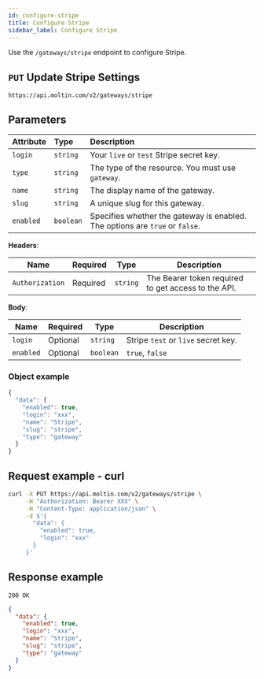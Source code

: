 ```yaml
---
id: configure-stripe
title: Configure Stripe
sidebar_label: Configure Stripe
---
```


Use the `/gateways/stripe` endpoint to configure Stripe.

## `PUT` Update Stripe Settings

```http
https://api.moltin.com/v2/gateways/stripe
```

## Parameters

| Attribute | Type | Description |
| :--- | :--- | :--- |
| `login` | `string` | Your `live` or `test` Stripe secret key. |
| `type` | `string` | The type of the resource. You must use `gateway`. |
| `name` | `string` | The display name of the gateway. |
| `slug` | `string` | A unique slug for this gateway. |
| `enabled` | `boolean` | Specifies whether the gateway is enabled. The options are `true` or `false`. |

**Headers**:

| Name | Required | Type | Description |
| --- | --- | --- | --- |
| `Authorization` | Required | `string` | The Bearer token required to get access to the API. |

**Body**:

| Name | Required | Type | Description |
| --- | --- | --- | --- |
| `login` | Optional | `string` | Stripe `test` or `live` secret key. |
| `enabled` | Optional | `boolean` | `true`, `false` |

### Object example

```javascript
{
  "data": {
    "enabled": true,
    "login": "xxx",
    "name": "Stripe",
    "slug": "stripe",
    "type": "gateway"
  }
}
```

## Request example - curl

```bash
curl -X PUT https://api.moltin.com/v2/gateways/stripe \
     -H "Authorization: Bearer XXX" \
     -H "Content-Type: application/json" \
     -d $'{
       "data": {
         "enabled": true,
         "login": "xxx"
       }
     }'
```

## Response example

`200 OK`


```json
{
  "data": {
    "enabled": true,
    "login": "xxx",
    "name": "Stripe",
    "slug": "stripe",
    "type": "gateway"
  }
}
```
